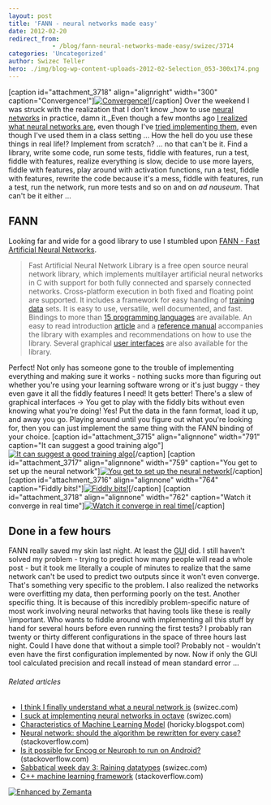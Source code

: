 ```yaml
---
layout: post
title: 'FANN - neural networks made easy'
date: 2012-02-20
redirect_from: 
            - /blog/fann-neural-networks-made-easy/swizec/3714
categories: 'Uncategorized'
author: Swizec Teller
hero: ./img/blog-wp-content-uploads-2012-02-Selection_053-300x174.png
---
```

\[caption id="attachment_3718" align="alignright" width="300" caption="Convergence!"][![Convergence!](./img/blog-wp-content-uploads-2012-02-Selection_053-300x174.png "Convergence!")](./img/blog-wp-content-uploads-2012-02-Selection_053.png)\[/caption] Over the weekend I was struck with the realization that I don't know _how to use [neural networks](http://en.wikipedia.org/wiki/Neural_network "Neural network") in practice, damn it._Even though a few months ago [I realized what neural networks are](http://swizec.com/blog/i-think-i-finally-understand-what-a-neural-network-is/swizec/2891 "I think I finally understand what a neural network is"), even though I've [tried implementing them](http://swizec.com/blog/i-suck-at-implementing-neural-networks-in-octave/swizec/2929 "I suck at implementing neural networks in octave"), even though I've used them in a class setting ... How the hell do you use these things in real life!? Implement from scratch? ... no that can't be it. Find a library, write some code, run some tests, fiddle with features, run a test, fiddle with features, realize everything is slow, decide to use more layers, fiddle with features, play around with activation functions, run a test, fiddle with features, rewrite the code because it's a mess, fiddle with features, run a test, run the network, run more tests and so on and on _ad nauseum_. That can't be it either ...

## FANN

Looking far and wide for a good library to use I stumbled upon [FANN - Fast Artificial Neural Networks](http://leenissen.dk/fann/wp/).

> Fast Artificial Neural Network Library is a free open source neural network library, which implements multilayer artificial neural networks in C with support for both fully connected and sparsely connected networks. Cross-platform execution in both fixed and floating point are supported. It includes a framework for easy handling of [training data](http://en.wikipedia.org/wiki/Training_set "Training set") sets. It is easy to use, versatile, well documented, and fast. Bindings to more than [15 programming languages](http://leenissen.dk/fann/wp/language-bindings/) are available. An easy to read introduction [article](http://fann.sf.net/fann_en.pdf) and a [reference manual](http://leenissen.dk/fann/html/index.html) accompanies the library with examples and recommendations on how to use the library. Several graphical [user interfaces](http://leenissen.dk/fann/wp/graphical-interface/) are also available for the library.

Perfect! Not only has someone gone to the trouble of implementing everything and making sure it works - nothing sucks more than figuring out whether you're using your learning software wrong or it's just buggy - they even gave it all the fiddly features I need! It gets better! There's a slew of graphical interfaces -> You get to play with the fiddly bits without even knowing what you're doing! Yes! Put the data in the fann format, load it up, and away you go. Playing around until you figure out what you're looking for, then you can just implement the same thing with the FANN binding of your choice. \[caption id="attachment_3715" align="alignnone" width="791" caption="It can suggest a good training algo"][![It can suggest a good training algo](http://swizec.com/blog/wp-content/uploads/2012/02/Selection_050.png "It can suggest a good training algo")](./img/blog-wp-content-uploads-2012-02-Selection_050.png)\[/caption] \[caption id="attachment_3717" align="alignnone" width="759" caption="You get to set up the neural network"][![You get to set up the neural network](http://swizec.com/blog/wp-content/uploads/2012/02/Selection_052.png "You get to set up the neural network")](./img/blog-wp-content-uploads-2012-02-Selection_052.png)\[/caption] \[caption id="attachment_3716" align="alignnone" width="764" caption="Fiddly bits!"][![Fiddly bits!](http://swizec.com/blog/wp-content/uploads/2012/02/Selection_051.png "Fiddly bits!")](./img/blog-wp-content-uploads-2012-02-Selection_051.png)\[/caption] \[caption id="attachment_3718" align="alignnone" width="762" caption="Watch it converge in real time"][![Watch it converge in real time](http://swizec.com/blog/wp-content/uploads/2012/02/Selection_053.png "Watch it converge in real time")](http://swizec.com/blog/wp-content/uploads/2012/02/Selection_053.png)\[/caption]

## Done in a few hours

FANN really saved my skin last night. At least the [GUI](http://en.wikipedia.org/wiki/Graphical_user_interface "Graphical user interface") did. I still haven't solved my problem - trying to predict how many people will read a whole post - but it took me literally a couple of minutes to realize that the same network can't be used to predict two outputs since it won't even converge. That's something very specific to the problem. I also realized the networks were overfitting my data, then performing poorly on the test. Another specific thing. It is because of this incredibly problem-specific nature of most work involving neural networks that having tools like these is really \\important. Who wants to fiddle around with implementing all this stuff by hand for several hours before even running the first tests? I probably ran twenty or thirty different configurations in the space of three hours last night. Could I have done that without a simple tool? Probably not - wouldn't even have the first configuration implemented by now. Now if only the GUI tool calculated precision and recall instead of mean standard error ...

###### Related articles

- [I think I finally understand what a neural network is](http://swizec.com/blog/i-think-i-finally-understand-what-a-neural-network-is/swizec/2891) (swizec.com)
- [I suck at implementing neural networks in octave](http://swizec.com/blog/i-suck-at-implementing-neural-networks-in-octave/swizec/2929) (swizec.com)
- [Characteristics of Machine Learning Model](http://horicky.blogspot.com/2012/02/characteristics-of-machine-learning.html) (horicky.blogspot.com)
- [Neural network: should the algorithm be rewritten for every case?](http://stackoverflow.com/questions/8595741/neural-network-should-the-algorithm-be-rewritten-for-every-case) (stackoverflow.com)
- [Is it possible for Encog or Neuroph to run on Android?](http://stackoverflow.com/questions/8697054/is-it-possible-for-encog-or-neuroph-to-run-on-android) (stackoverflow.com)
- [Sabbatical week day 3: Raining datatypes](http://swizec.com/blog/sabbatical-week-day-3-raining-datatypes/swizec/3293) (swizec.com)
- [C++ machine learning framework](http://stackoverflow.com/questions/8682766/c-machine-learning-framework) (stackoverflow.com)

[![Enhanced by Zemanta](http://img.zemanta.com/zemified_e.png?x-id=3b9f04bc-86a6-49e2-b0f1-6044eb94681d)](http://www.zemanta.com/ "Enhanced by Zemanta")